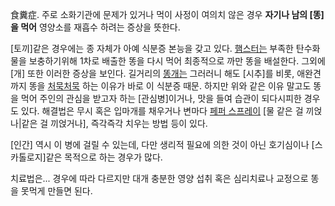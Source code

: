 {{{#!html
<iframe width="420" height="315" src="http://www.youtube.com/embed/Ootoux5U8Xg" frameborder="0" allowfullscreen></iframe>
}}}

食糞症. 주로 소화기관에 문제가 있거나 먹이 사정이 여의치 않은 경우 '''자기나 남의 [똥]을 먹어''' 영양소를 재흡수 하려는 증상을 뜻한다.

[토끼]같은 경우에는 종 자체가 아예 식분증 본능을 갖고 있다. 
[[햄스터]]는 부족한 탄수화물을 보충하기위해 1차로 배출한 똥을 다시 먹어 최종적으로 까만 똥을 배설한다.
그외에 [개] 또한 이러한 증상을 보인다. 길거리의 [[똥개]]는 그러러니 해도 [시추]를 비롯, 애완견까지 똥을 [[처묵처묵]] 하는 이유가 바로 이 식분증 때문. 하지만 위와 같은 이유 말고도 똥을 먹어 주인의 관심을 받고자 하는 [관심병]이거나, 맛을 들여 습관이 되다시피한 경우도 있다. 해결법은 무시 혹은 입마개를 채우거나 변마다 [[페퍼 스프레이]] [물 같은 걸 끼얹나|같은 걸 끼얹거나], 즉각즉각 치우는 방법 등이 있다.

[인간] 역시 이 병에 걸릴 수 있는데, 다만 생리적 필요에 의한 것이 아닌 호기심이나 [스카톨로지]같은 목적으로 하는 경우가 많다.

치료법은... 경우에 따라 다르지만 대개 충분한 영양 섭취 혹은 심리치료나 교정으로 똥을 못먹게 만들면 된다.
